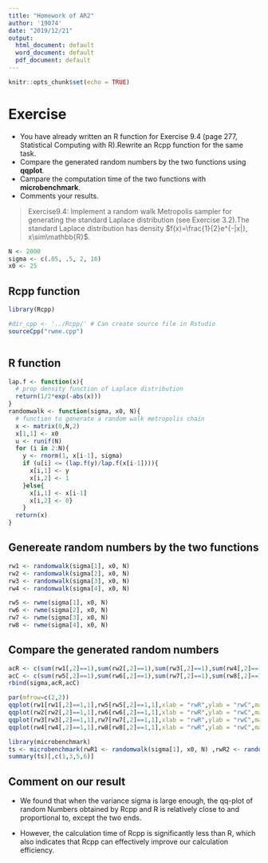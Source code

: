 ```yaml
---
title: "Homework of AR2"
author: '19074'
date: "2019/12/21"
output:
  html_document: default
  word_document: default
  pdf_document: default
---
```


```r
knitr::opts_chunk$set(echo = TRUE)
```

# Exercise

* You have already written an R function for Exercise 9.4 (page 277, Statistical Computing with R).Rewrite an Rcpp function for the same task. 
* Compare the generated random numbers by the two functions using **qqplot**. 
* Campare the computation time of the two functions with **microbenchmark**. 
* Comments your results.

> Exercise9.4: Implement a random walk Metropolis sampler for generating the standard Laplace distribution (see Exercise 3.2).The standard Laplace distribution has density $f(x)=\frac{1}{2}e^{-|x|}, x\sim\mathbb{R}$.


```r
N <- 2000 
sigma <- c(.05, .5, 2, 16)
x0 <- 25
```

## Rcpp function

```r
library(Rcpp)

#dir_cpp <- '../Rcpp/' # Can create source file in Rstudio 
sourceCpp("rwme.cpp")



```

## R function

```r
lap.f <- function(x){
  # prop density function of Laplace distribution
  return(1/2*exp(-abs(x)))
}
randomwalk <- function(sigma, x0, N){ 
  # function to generate a random walk metropolis chain
  x <- matrix(0,N,2) 
  x[1,1] <- x0 
  u <- runif(N) 
  for (i in 2:N){ 
    y <- rnorm(1, x[i-1], sigma) 
    if (u[i] <= (lap.f(y)/lap.f(x[i-1]))){
      x[i,1] <- y 
      x[i,2] <- 1
    }else{ 
      x[i,1] <- x[i-1] 
      x[i,2] <- 0} 
    } 
  return(x) 
} 
```

## Genereate random numbers by the two functions

```r
rw1 <- randomwalk(sigma[1], x0, N) 
rw2 <- randomwalk(sigma[2], x0, N) 
rw3 <- randomwalk(sigma[3], x0, N) 
rw4 <- randomwalk(sigma[4], x0, N)
```
```r
rw5 <- rwme(sigma[1], x0, N)
rw6 <- rwme(sigma[2], x0, N) 
rw7 <- rwme(sigma[3], x0, N) 
rw8 <- rwme(sigma[4], x0, N)
```

## Compare the generated random numbers

```r
acR <- c(sum(rw1[,2]==1),sum(rw2[,2]==1),sum(rw3[,2]==1),sum(rw4[,2]==1))
acC <- c(sum(rw5[,2]==1),sum(rw6[,2]==1),sum(rw7[,2]==1),sum(rw8[,2]==1))
rbind(sigma,acR,acC)
```

```r
par(mfrow=c(2,2))
qqplot(rw1[rw1[,2]==1,1],rw5[rw5[,2]==1,1],xlab = "rwR",ylab = "rwC",main = expression("Q-Q plot for" ~~ {sigma==0.05}))
qqplot(rw2[rw2[,2]==1,1],rw6[rw6[,2]==1,1],xlab = "rwR",ylab = "rwC",main = expression("Q-Q plot for" ~~ {sigma==0.5}))
qqplot(rw3[rw3[,2]==1,1],rw7[rw7[,2]==1,1],xlab = "rwR",ylab = "rwC",main = expression("Q-Q plot for" ~~ {sigma==2}))
qqplot(rw4[rw4[,2]==1,1],rw8[rw8[,2]==1,1],xlab = "rwR",ylab = "rwC",main = expression("Q-Q plot for" ~~ {sigma==16}))
```

```r
library(microbenchmark) 
ts <- microbenchmark(rwR1 <- randomwalk(sigma[1], x0, N) ,rwR2 <- randomwalk(sigma[2], x0, N) ,rwR3 <- randomwalk(sigma[3], x0, N) ,rwR4 <- randomwalk(sigma[4], x0, N) ,rwC1 <- rwme(sigma[1], x0, N) ,rwC2 <- rwme(sigma[2], x0, N) ,rwC3 <- rwme(sigma[3], x0, N)  ,rwC4 <- rwme(sigma[4], x0, N))
summary(ts)[,c(1,3,5,6)] 
```

## Comment on our result

+ We found that when the variance sigma is large enough, the qq-plot of random Numbers obtained by Rcpp and R is relatively close to and proportional to, except the two ends.

+ However, the calculation time of Rcpp is significantly less than R, which also indicates that Rcpp can effectively improve our calculation efficiency.
